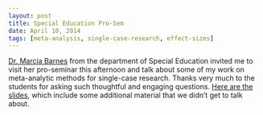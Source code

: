 ```yaml
---
layout: post
title: Special Education Pro-Sem
date: April 10, 2014
tags: [meta-analysis, single-case-research, effect-sizes]
---
```


[Dr. Marcia Barnes](http://www.edb.utexas.edu/education/departments/sped/about/fac_dir/barnes/) from the department of Special Education invited me to visit her pro-seminar this afternoon and talk about some of my work on meta-analytic methods for single-case research. Thanks very much to the students for asking such thoughtful and engaging questions. [Here are the slides]({{site.url}}/files/Barnes-Pro-Sem-2014-04-10.pdf), which include some additional material that we didn't get to talk about.
